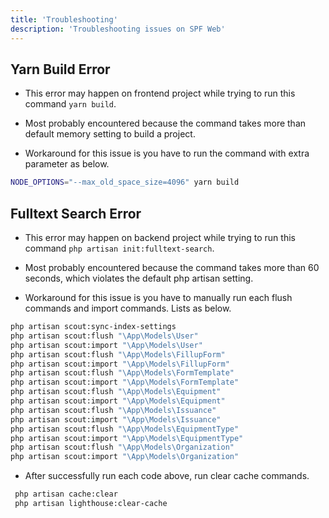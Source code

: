 ```yaml
---
title: 'Troubleshooting'
description: 'Troubleshooting issues on SPF Web'
---
```


## Yarn Build Error

- This error may happen on frontend project while trying to run this command `yarn build`.

- Most probably encountered because the command takes more than default memory setting to build a project.

- Workaround for this issue is you have to run the command with extra parameter as below.

```sh
NODE_OPTIONS="--max_old_space_size=4096" yarn build
```



## Fulltext Search Error

- This error may happen on backend project while trying to run this command `php artisan init:fulltext-search`.

- Most probably encountered because the command takes more than 60 seconds, which violates the default php artisan setting.

- Workaround for this issue is you have to manually run each flush commands and import commands. Lists as below.

```sh
php artisan scout:sync-index-settings
php artisan scout:flush "\App\Models\User"
php artisan scout:import "\App\Models\User"
php artisan scout:flush "\App\Models\FillupForm"
php artisan scout:import "\App\Models\FillupForm"
php artisan scout:flush "\App\Models\FormTemplate"
php artisan scout:import "\App\Models\FormTemplate"
php artisan scout:flush "\App\Models\Equipment"
php artisan scout:import "\App\Models\Equipment"
php artisan scout:flush "\App\Models\Issuance"
php artisan scout:import "\App\Models\Issuance"
php artisan scout:flush "\App\Models\EquipmentType"
php artisan scout:import "\App\Models\EquipmentType"
php artisan scout:flush "\App\Models\Organization"
php artisan scout:import "\App\Models\Organization"
```

- After successfully run each code above, run clear cache commands.

```sh
 php artisan cache:clear
 php artisan lighthouse:clear-cache
```

